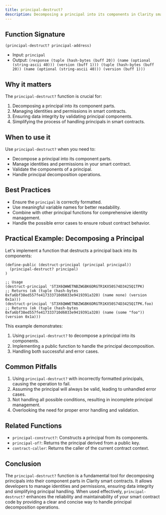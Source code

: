 ```yaml
---
title: principal-destruct?
description: Decomposing a principal into its components in Clarity smart contracts.
---
```


## Function Signature

```clarity
(principal-destruct? principal-address)
```

- Input: `principal`
- Output: `(response (tuple (hash-bytes (buff 20)) (name (optional (string-ascii 40))) (version (buff 1))) (tuple (hash-bytes (buff 20)) (name (optional (string-ascii 40))) (version (buff 1)))`

## Why it matters

The `principal-destruct?` function is crucial for:

1. Decomposing a principal into its component parts.
2. Managing identities and permissions in smart contracts.
3. Ensuring data integrity by validating principal components.
4. Simplifying the process of handling principals in smart contracts.

## When to use it

Use `principal-destruct?` when you need to:

- Decompose a principal into its component parts.
- Manage identities and permissions in your smart contract.
- Validate the components of a principal.
- Handle principal decomposition operations.

## Best Practices

- Ensure the `principal` is correctly formatted.
- Use meaningful variable names for better readability.
- Combine with other principal functions for comprehensive identity management.
- Handle the possible error cases to ensure robust contract behavior.

## Practical Example: Decomposing a Principal

Let's implement a function that destructs a principal back into its components:

```clarity
(define-public (destruct-principal (principal principal))
  (principal-destruct? principal)
)

;; Usage
(destruct-principal 'ST3X6QWWETNBZWGBK6DRGTR1KX50S74D3425Q1TPK) 
;; Returns (ok (tuple (hash-bytes 0xfa6bf38ed557fe417333710d6033e9419391a320) (name none) (version 0x1a)))
(destruct-principal 'ST3X6QWWETNBZWGBK6DRGTR1KX50S74D3425Q1TPK.foo) 
;; Returns (ok (tuple (hash-bytes 0xfa6bf38ed557fe417333710d6033e9419391a320) (name (some "foo")) (version 0x1a)))
```

This example demonstrates:
1. Using `principal-destruct?` to decompose a principal into its components.
2. Implementing a public function to handle the principal decomposition.
3. Handling both successful and error cases.

## Common Pitfalls

1. Using `principal-destruct?` with incorrectly formatted principals, causing the operation to fail.
2. Assuming the principal will always be valid, leading to unhandled error cases.
3. Not handling all possible conditions, resulting in incomplete principal management.
4. Overlooking the need for proper error handling and validation.

## Related Functions

- `principal-construct?`: Constructs a principal from its components.
- `principal-of?`: Returns the principal derived from a public key.
- `contract-caller`: Returns the caller of the current contract context.

## Conclusion

The `principal-destruct?` function is a fundamental tool for decomposing principals into their component parts in Clarity smart contracts. It allows developers to manage identities and permissions, ensuring data integrity and simplifying principal handling. When used effectively, `principal-destruct?` enhances the reliability and maintainability of your smart contract code by providing a clear and concise way to handle principal decomposition operations.
